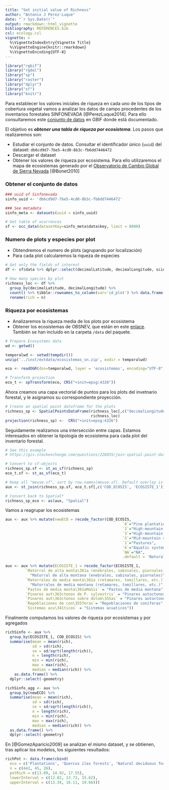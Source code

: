 ```yaml
---
title: "Set initial value of Richness"
author: "Antonio J Perez-Luque"
date: "`r Sys.Date()`"
output: rmarkdown::html_vignette
bibliography: REFERENCES.bib
csl: ecology.csl
vignette: >
  %\VignetteIndexEntry{Vignette Title}
  %\VignetteEngine{knitr::rmarkdown}
  %\VignetteEncoding{UTF-8}
---
```


```r
library("rgbif")
library("rgdal")
library("sp")
library("raster")
library("dplyr")
library("sf")
library("knitr")
```

Para establecer los valores iniciales de riqueza en cada uno de los tipos de cobertura vegetal vamos a analizar los datos de campo procedentes de los inventarios forestales SINFONEVADA [@PerezLuque2014]. Para ello consultaremos este [conjunto de datos](http://www.gbif.org/dataset/db6cd9d7-7be5-4cd0-8b3c-fb6dd7446472) en GBIF donde está documentado. 

El objetivo es ***obtener una tabla de riqueza por ecosistema***. Los pasos que realizaremos son: 

* Estudiar el conjunto de datos. Consultar el identificador único (`uuid`) del dataset: `db6cd9d7-7be5-4cd0-8b3c-fb6dd7446472` 
* Descargar el dataset 
* Obtener los valores de riqueza por ecosistema. Para ello utilizaremos el mapa de ecosistemas generado por el [Observatorio de Cambio Global de Sierra Nevada](www.obsnev.es) [@Bonet2010] 


### Obtener el conjunto de datos 

```r
### uuid of Sinfonevada
sinfo_uuid <- 'db6cd9d7-7be5-4cd0-8b3c-fb6dd7446472'

### See metadata
sinfo_meta <- datasets(uuid = sinfo_uuid)

# Get table of ocurrences
sf <- occ_data(datasetKey=sinfo_meta$data$key, limit = 8000)
```

### Numero de plots y especies por plot

* Obtendremos el numero de plots (agrupando por localización) 
* Para cada plot calcularemos la riqueza de especies 


```r
# Get only the fields of interest  
df <- sf$data %>% dplyr::select(decimalLatitude, decimalLongitude, scientificName)

# How many species by plot
richness_loc <- df %>%
  group_by(decimalLatitude, decimalLongitude) %>%
  count() %>% tibble::rownames_to_column(var='id_plot') %>% data.frame() %>%
  rename(rich = n)
```

### Riqueza por ecosistemas 

* Analizaremos la riqueza media de los plots por ecosistema
* Obtener los ecosistemas de OBSNEV, que están en este [enlace](https://www.dropbox.com/s/urcbafyczvqv7o1/ecosistemas_sn.zip?dl=0). También se han incluido en la carpeta `/data` del paquete. 


```r
# Prepare Ecosystems data 
wd <- getwd()

temporalwd <- setwd(tempdir())
unzip('../inst/extdata/ecosistemas_sn.zip', exdir = temporalwd)

eco <- readOGR(dsn=temporalwd, layer = 'ecosistemas', encoding="UTF-8", verbose = TRUE)

# Transform projection
eco_t <- spTransform(eco, CRS("+init=epsg:4326"))
```

Ahora creamos una capa vectorial de puntos para los plots del invetnario forestal, y le asignamos su correspondiente proyección.

```r
# Create an spatial point dataframe for the plots 
richness_sp <- SpatialPointsDataFrame(richness_loc[,c("decimalLongitude", "decimalLatitude")],
                                      richness_loc)
projection(richness_sp) <-  CRS("+init=epsg:4326")
```

Seguidamente realizamos una intersección entre capas. Estamos interesados en obtener la tipología de ecosistema para cada plot del inventario forestal. 

```r
# See this example
# https://gis.stackexchange.com/questions/226035/join-spatial-point-data-with-multiple-polygon-data-using-r

# Convert to sf-objects
richness_sp.sf <- st_as_sf(richness_sp)
eco_t.sf <- st_as_sf(eco_t)

# Keep all "meuse.sf", sort by row.names(meuse.sf). Default overlay is "intersects".
aux <- st_join(richness_sp.sf, eco_t.sf[,c('COD_ECOSIS', 'ECOSISTE_1')])

# Convert back to Spatial*
richness_sp_eco <- as(aux, "Spatial")
```

Vamos a reagrupar los ecosistemas 

```r
aux <- aux %>% mutate(newECO = recode_factor(COD_ECOSIS, 
                                                    `8`="Pine plantations",
                                                    `2`="High-mountain meadows",
                                                    `3`="High-mountain shrubland",
                                                    `5`="Mid-mountain shrubland",
                                                    `1`="Pastures",
                                                    `6`="Aquatic systems", 
                                                    `NA`="NA", 
                                                    .default = 'Natural Forests'))

aux <- aux %>% mutate(ECOSISTE_1 = recode_factor(ECOSISTE_1,
         `Matorral de alta monta\361a (enebrales, sabinales, piornales)` =
           "Matorral de alta montana (enebrales, sabinales, piornales)",
         `Matorrales de media monta\361a (retamares, tomillares, etc.)`= 
           "Matorrales de media montana (retamares, tomillares, etc.)",
         `Pastos de media monta\361aMaSis` = "Pastos de media montana",
         `Pinares aut\363ctonos de P. sylvestris` = "Pinares autoctonos de P. sylvestris",
         `Pinares aut\363ctonos sobre dolom\355as` = "Pinares autoctonos sobre dolomias",
         `Repoblaciones de con\355feras`= "Repoblaciones de coniferas",
         `Sistemas acu\341ticos` = "Sistemas acuaticos")) 
```


Finalmente computamos los valores de riqueza por ecosistemas y por agregados 

```r
richSinfo <- aux %>%
  group_by(ECOSISTE_1, COD_ECOSIS) %>%
  summarise(mean = mean(rich),
            sd = sd(rich),
            se = sd/sqrt(length(rich)),
            n = length(rich),
            min = min(rich),
            max = max(rich),
            median = median(rich)) %>%
    as.data.frame() %>%
  dplyr::select(-geometry) 
```

```r
richSinfo_agg <- aux %>%
  group_by(newECO) %>%
  summarise(mean = mean(rich),
            sd = sd(rich),
            se = sd/sqrt(length(rich)),
            n = length(rich),
            min = min(rich),
            max = max(rich), 
            median = median(rich)) %>%
  as.data.frame() %>%
  dplyr::select(-geometry) 

```



En [@GomezAparicio2009] se analizan el mismo dataset, y se obtienen, tras aplicar los modelos, los siguientes resultados:


```r
richPot <- data.frame(cbind(
  eco = c('Plantations', 'Quercus ilex forests', 'Natural deciduous forests'),
  n = c(442, 45, 26),
  potRich = c(13.09, 14.92, 17.55),
  lowerInterval = c(12.82, 13.72, 15.62), 
  upperInterval = c(13.34, 16.11, 19.66)))

```


